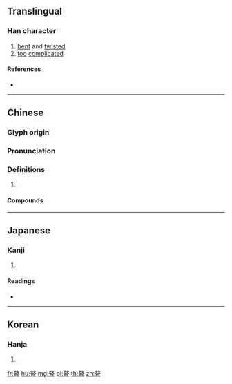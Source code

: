{{character info/new}}
==Translingual==

===Han character===
{{Han char|rn=128|rad=耳|as=11|sn=17|four=48401|canj=GKSJ,QKSJ|ids=⿱敖耳}}

# [[bent]] and [[twist]]ed
# [[too]] [[complicated]]

====References====
* {{Han ref|kx=0969.110|dkj=29159|dj=1420.020|hdz=42793.040|uh=8071|ud=32881|bh=C16D|bd=49517}}

----

==Chinese==
{{zh-forms}}

===Glyph origin===
{{Han etym}}

===Pronunciation===
{{zh-pron
|m=áo
|c=ngou4
|mc=y
|oc=y
|cat=
}}

===Definitions===
{{zh-hanzi}}

# {{rfdef|zh}}

====Compounds====
{{zh-der|佶屈聱牙|聱牙|詰屈聱牙}}

----

==Japanese==

===Kanji===
{{ja-kanji|grade=|rs=耳11}}

# {{defn|lang=ja|sort=耳11}}

====Readings====
* {{ja-readings|on=[[ごう]] (gō), [[ぎょう]] (gyō)|kun=[[きかない]] (kikanai)|nanori=}}

----

==Korean==

===Hanja===
{{ko-hanja|hangeul=오|eumhun=|rv=o|mr=o|y=o}}

# {{defn|lang=ko|sort=耳11}}

[[fr:聱]]
[[hu:聱]]
[[mg:聱]]
[[pl:聱]]
[[th:聱]]
[[zh:聱]]